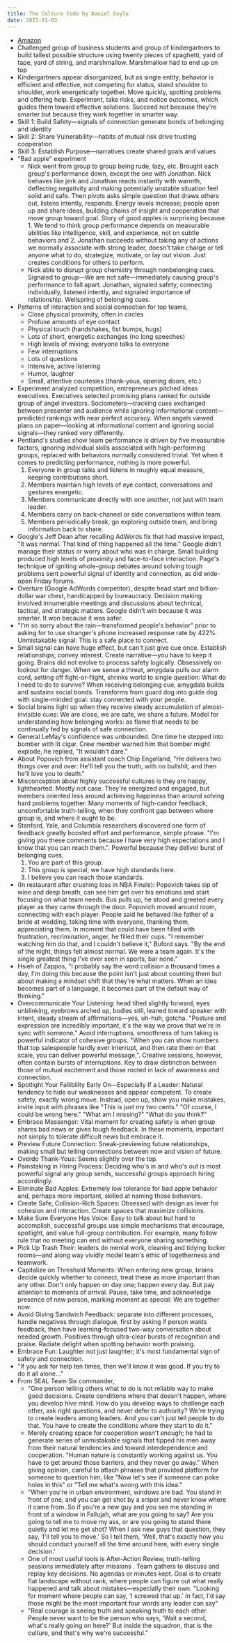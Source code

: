 ```yaml
---
title: The Culture Code by Daniel Coyle
date: 2021-01-03
---
```


<!-- 1884 -->

- [Amazon](https://amzn.to/2Lhoeaj)
- Challenged group of business students and group of kindergartners to build tallest possible structure using twenty pieces of spaghetti, yard of tape, yard of string, and marshmallow. Marshmallow had to end up on top
- Kindergartners appear disorganized, but as single entity, behavior is efficient and effective, not competing for status, stand shoulder to shoulder, work energetically together. Move quickly, spotting problems and offering help. Experiment, take risks, and notice outcomes, which guides them toward effective solutions. Succeed not because they're smarter but because they work together in smarter way.
- Skill 1: Build Safety—signals of connection generate bonds of belonging and identity
- Skill 2: Share Vulnerability—habits of mutual risk drive trusting cooperation
- Skill 3: Establish Purpose—narratives create shared goals and values
- "Bad apple" experiment
  - Nick went from group to group being rude, lazy, etc. Brought each group's performance down, except the one with Jonathan. Nick behaves like jerk and Jonathan reacts instantly with warmth, deflecting negativity and making potentially unstable situation feel solid and safe. Then pivots asks simple question that draws others out, listens intently, responds. Energy levels increase; people open up and share ideas, building chains of insight and cooperation that move group toward goal. Story of good apples is surprising because 1. We tend to think group performance depends on measurable abilities like intelligence, skill, and experience, not on subtle behaviors and 2. Jonathan succeeds without taking any of actions we normally associate with strong leader, doesn't take charge or tell anyone what to do, strategize, motivate, or lay out vision. Just creates conditions for others to perform.
  - Nick able to disrupt group chemistry through nonbelonging cues. Signaled to group—We are not safe—immediately causing group's performance to fall apart. Jonathan, signaled safety, connecting individually, listened intently, and signaled importance of relationship. Wellspring of belonging cues.
- Patterns of interaction and social connection for top teams,
  - Close physical proximity, often in circles
  - Profuse amounts of eye contact
  - Physical touch (handshakes, fist bumps, hugs)
  - Lots of short, energetic exchanges (no long speeches)
  - High levels of mixing; everyone talks to everyone
  - Few interruptions
  - Lots of questions
  - Intensive, active listening
  - Humor, laughter
  - Small, attentive courtesies (thank-yous, opening doors, etc.)
- Experiment analyzed competition, entrepreneurs pitched ideas executives. Executives selected promising plans ranked for outside group of angel investors. Sociometers—tracking cues exchanged between presenter and audience while ignoring informational content—predicted rankings with near perfect accuracy. When angels viewed plans on paper—looking at informational content and ignoring social signals—they ranked very differently.
- Pentland's studies show team performance is driven by five measurable factors, ignoring individual skills associated with high-performing groups, replaced with behaviors normally considered trivial. Yet when it comes to predicting performance, nothing is more powerful.
  1. Everyone in group talks and listens in roughly equal measure, keeping contributions short.
  1. Members maintain high levels of eye contact, conversations and gestures energetic.
  1. Members communicate directly with one another, not just with team leader.
  1. Members carry on back-channel or side conversations within team.
  1. Members periodically break, go exploring outside team, and bring information back to share.
- Google's Jeff Dean after recalling AdWords fix that had massive impact, "It was normal. That kind of thing happened all the time." Google didn't manage their status or worry about who was in charge. Small building produced high levels of proximity and face-to-face interaction. Page's technique of igniting whole-group debates around solving tough problems sent powerful signal of identity and connection, as did wide-open Friday forums.
- Overture (Google AdWords competitor), despite head start and billion-dollar war chest, handicapped by bureaucracy. Decision making involved innumerable meetings and discussions about technical, tactical, and strategic matters. Google didn't win because it was smarter. It won because it was safer.
- "I'm so sorry about the rain—transformed people's behavior" prior to asking for to use stranger's phone increased response rate by 422%. Unmistakable signal: This is a safe place to connect.
- Small signal can have huge effect, but can't just give cue once. Establish relationships, convey interest. Create narrative—you have to keep it going. Brains did not evolve to process safety logically. Obsessively on lookout for danger. When we sense a threat, amygdala pulls our alarm cord, setting off fight-or-flight, shrinks world to single question: What do I need to do to survive? When receiving belonging cue, amygdala builds and sustains social bonds. Transforms from guard dog into guide dog with single-minded goal: stay connected with your people.
- Social brains light up when they receive steady accumulation of almost-invisible cues: We are close, we are safe, we share a future. Model for understanding how belonging works: as flame that needs to be continually fed by signals of safe connection.
- General LeMay's confidence was unbounded. One time he stepped into bomber with lit cigar. Crew member warned him that bomber might explode, he replied, "It wouldn't dare."
- About Popovich from assistant coach Chip Engelland, "He delivers two things over and over: He'll tell you the truth, with no bullshit, and then he'll love you to death."
- Misconception about highly successful cultures is they are happy, lighthearted. Mostly not case. They're energized and engaged, but members oriented less around achieving happiness than around solving hard problems together. Many moments of high-candor feedback, uncomfortable truth-telling, when they confront gap between where group is, and where it ought to be.
- Stanford, Yale, and Columbia researchers discovered one form of feedback greatly boosted effort and performance, simple phrase. "I'm giving you these comments because I have very high expectations and I know that you can reach them.". Powerful because they deliver burst of belonging cues.
  1. You are part of this group.
  1. This group is special; we have high standards here.
  1. I believe you can reach those standards.
- (In restaurant after crushing loss in NBA Finals): Popovich takes sip of wine and deep breath, can see him get over his emotions and start focusing on what team needs. Bus pulls up, he stood and greeted every player as they came through the door. Popovich moved around room, connecting with each player. People said he behaved like father of a bride at wedding, taking time with everyone, thanking them, appreciating them. In moment that could have been filled with frustration, recrimination, anger, he filled their cups. "I remember watching him do that, and I couldn't believe it," Buford says. "By the end of the night, things felt almost normal. We were a team again. It's the single greatest thing I've ever seen in sports, bar none."
- Hsieh of Zappos, "I probably say the word collision a thousand times a day, I'm doing this because the point isn't just about counting them but about making a mindset shift that they're what matters. When an idea becomes part of a language, it becomes part of the default way of thinking."
- Overcommunicate Your Listening: head tilted slightly forward, eyes unblinking, eyebrows arched up, bodies still, leaned toward speaker with intent, steady stream of affirmations—yes, uh-huh, gotcha. "Posture and expression are incredibly important, it's the way we prove that we're in sync with someone." Avoid interruptions, smoothness of turn taking is powerful indicator of cohesive groups. "When you can show numbers that top salespeople hardly ever interrupt, and then rate them on that scale, you can deliver powerful message,". Creative sessions, however, often contain bursts of interruptions. Key to draw distinction between those of mutual excitement and those rooted in lack of awareness and connection.
- Spotlight Your Fallibility Early On—Especially If a Leader: Natural tendency to hide our weaknesses and appear competent. To create safety, exactly wrong move. Instead, open up, show you make mistakes, invite input with phrases like "This is just my two cents." "Of course, I could be wrong here." "What am I missing?" "What do you think?"
- Embrace Messenger: Vital moment for creating safety is when group shares bad news or gives tough feedback. In these moments, important not simply to tolerate difficult news but embrace it.
- Preview Future Connection: Sneak-previewing future relationships, making small but telling connections between now and vision of future.
- Overdo Thank-Yous: Seems slightly over the top.
- Painstaking in Hiring Process: Deciding who's in and who's out is most powerful signal any group sends, successful groups approach hiring accordingly.
- Eliminate Bad Apples: Extremely low tolerance for bad apple behavior and, perhaps more important, skilled at naming those behaviors.
- Create Safe, Collision-Rich Spaces: Obsessed with design as lever for cohesion and interaction. Create spaces that maximize collisions.
- Make Sure Everyone Has Voice: Easy to talk about but hard to accomplish, successful groups use simple mechanisms that encourage, spotlight, and value full-group contribution. For example, many follow rule that no meeting can end without everyone sharing something.
- Pick Up Trash Their: leaders do menial work, cleaning and tidying locker rooms—and along way vividly model team's ethic of togetherness and teamwork.
- Capitalize on Threshold Moments: When entering new group, brains decide quickly whether to connect, treat these as more important than any other. Don't only happen on day one; happen every day. But pay attention to moments of arrival. Pause, take time, and acknowledge presence of new person, marking moment as special: We are together now.
- Avoid Giving Sandwich Feedback: separate into different processes, handle negatives through dialogue, first by asking if person wants feedback, then have learning-focused two-way conversation about needed growth. Positives through ultra-clear bursts of recognition and praise. Radiate delight when spotting behavior worth praising.
- Embrace Fun: Laughter not just laughter; it's most fundamental sign of safety and connection.
- "If you ask for help ten times, then we'll know it was good. If you try to do it all alone…"
- From SEAL Team Six commander,
  - "One person telling others what to do is not reliable way to make good decisions. Create conditions where that doesn't happen, where you develop hive mind. How do you develop ways to challenge each other, ask right questions, and never defer to authority? We're trying to create leaders among leaders. And you can't just tell people to do that. You have to create the conditions where they start to do it."
  - Merely creating space for cooperation wasn't enough; he had to generate series of unmistakable signals that tipped his men away from their natural tendencies and toward interdependence and cooperation. "Human nature is constantly working against us. You have to get around those barriers, and they never go away." When giving opinion, careful to attach phrases that provided platform for someone to question him, like "Now let's see if someone can poke holes in this" or "Tell me what's wrong with this idea."
  - "When you're in urban environment, windows are bad. You stand in front of one, and you can get shot by a sniper and never know where it came from. So if you're a new guy and you see me standing in front of a window in Fallujah, what are you going to say? Are you going to tell me to move my ass, or are you going to stand there quietly and let me get shot? When I ask new guys that question, they say, ‘I'll tell you to move.' So I tell them, ‘Well, that's exactly how you should conduct yourself all the time around here, with every single decision.'
  - One of most useful tools is After-Action Review, truth-telling sessions immediately after missions . Team gathers to discuss and replay key decisions. No agendas or minutes kept. Goal is to create flat landscape without rank, where people can figure out what really happened and talk about mistakes—especially their own. "Looking for moment where people can say, ‘I screwed that up.' In fact, I'd say those might be the most important four words any leader can say"
  - "Real courage is seeing truth and speaking truth to each other. People never want to be the person who says, ‘Wait a second, what's really going on here?' But inside the squadron, that is the culture, and that's why we're successful."
